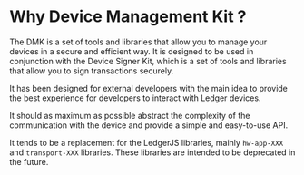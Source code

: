 # Why Device Management Kit ?

The DMK is a set of tools and libraries that allow you to manage your devices in a secure and efficient way. It is designed to be used in conjunction with the Device Signer Kit, which is a set of tools and libraries that allow you to sign transactions securely.

It has been designed for external developers with the main idea to provide the best experience for developers to interact with Ledger devices.

It should as maximum as possible abstract the complexity of the communication with the device and provide a simple and easy-to-use API.

It tends to be a replacement for the LedgerJS libraries, mainly `hw-app-XXX` and `transport-XXX` libraries. These libraries are intended to be deprecated in the future.